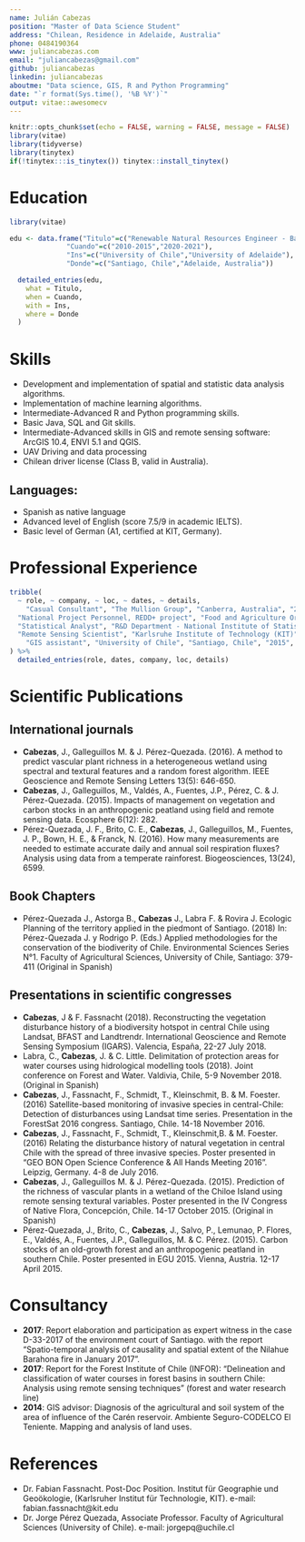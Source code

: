 ```yaml
---
name: Julián Cabezas
position: "Master of Data Science Student"
address: "Chilean, Residence in Adelaide, Australia"
phone: 0484190364
www: juliancabezas.com
email: "juliancabezas@gmail.com"
github: juliancabezas
linkedin: juliancabezas
aboutme: "Data science, GIS, R and Python Programming"
date: "`r format(Sys.time(), '%B %Y')`"
output: vitae::awesomecv
---
```


```r
knitr::opts_chunk$set(echo = FALSE, warning = FALSE, message = FALSE)
library(vitae)
library(tidyverse)
library(tinytex)
if(!tinytex:::is_tinytex()) tinytex::install_tinytex()

```
<!-- # Perfil Profesional -->

<!-- My way of working is based on the capability to face complex challanges regarding analyzing data from several sources, generating algorithms to analize social, economic and environmental data, with a focus on spatially explicit information. I work as consultant, full-time professional or researcher. As part of my job, I have generated multiple scientific publications and working papers, with the intention of sharing methodologies and approaches. -->

# Education

```r
library(vitae)

edu <- data.frame("Titulo"=c("Renewable Natural Resources Engineer - Bachelor of Science in Renewable Natural Resources","Master of Data Science (Current student)"),
              "Cuando"=c("2010-2015","2020-2021"),
              "Ins"=c("University of Chile","University of Adelaide"),
              "Donde"=c("Santiago, Chile","Adelaide, Australia"))

  detailed_entries(edu,
    what = Titulo,
    when = Cuando,
    with = Ins,
    where = Donde
  )
```

# Skills

 * Development and implementation of spatial and statistic data analysis algorithms.
 * Implementation of machine learning algorithms.
 * Intermediate-Advanced R and Python programming skills.
 * Basic Java, SQL and Git skills.
 * Intermediate-Advanced skills in GIS and remote sensing software: ArcGIS 10.4, ENVI 5.1  and QGIS.
 * UAV Driving and data processing
 * Chilean driver license (Class B, valid in Australia).

## Languages:
 * Spanish as native language
 * Advanced level of English (score 7.5/9 in academic IELTS).
 * Basic level of German (A1, certified at KIT, Germany).


# Professional Experience

```r
tribble(
  ~ role, ~ company, ~ loc, ~ dates, ~ details,
    "Casual Consultant", "The Mullion Group", "Canberra, Australia", "2020", "Developing of a proof of concept of the implementation of the Generic Carbon Budget Model (GCBM) for forest carbon modelling",
  "National Project Personnel, REDD+ project", "Food and Agriculture Organization of the United Nations (FAO)", "Santiago, Chile", "2019", "Support for the Monitoring and Measurement System of the National Strategy of Climate Change and Vegetation Resources. REDD+ Technical Annex elaboration and reviewing process",
  "Statistical Analyst", "R&D Department - National Institute of Statistics", "Santiago, Chile", "2018 - 2019", "Development of statistic analysis algorithms, including text mining algorithms for automatic classification of labor sector in national surveys",
  "Remote Sensing Scientist", "Karlsruhe Institute of Technology (KIT)", "Karlsruhe, Germany", "2016 - 2017", "Implementation of disturbance detection algorithms using R and Landsat data (SaMovar Project)",
    "GIS assistant", "University of Chile", "Santiago, Chile", "2015", "GIS elaborations and spatial analysis in the Study for the definition of protection areas in the east piedmont of Santiago project, financed by the United Nations Development Programme (UNDP) "
) %>% 
  detailed_entries(role, dates, company, loc, details)
```

# Scientific Publications

## International journals

 *	**Cabezas**, J., Galleguillos M. & J. Pérez-Quezada. (2016). A method to predict vascular plant richness in a heterogeneous wetland using spectral and textural features and a random forest algorithm. IEEE Geoscience and Remote Sensing Letters 13(5): 646-650.
 *	**Cabezas**, J., Galleguillos, M., Valdés, A., Fuentes, J.P., Pérez, C. & J. Pérez-Quezada. (2015). Impacts of management on vegetation and carbon stocks in an anthropogenic peatland using field and remote sensing data. Ecosphere 6(12): 282.
 *	Pérez-Quezada, J. F., Brito, C. E., **Cabezas**, J., Galleguillos, M., Fuentes, J. P., Bown, H. E., & Franck, N. (2016). How many measurements are needed to estimate accurate daily and annual soil respiration fluxes? Analysis using data from a temperate rainforest. Biogeosciences, 13(24), 6599.
 
## Book Chapters

 *	Pérez-Quezada J., Astorga B., **Cabezas** J., Labra F. & Rovira J. Ecologic Planning of the territory applied in the piedmont of Santiago. (2018) In: Pérez-Quezada J. y Rodrigo P. (Eds.) Applied methodologies for the conservation of the biodiverity of Chile. Environmental Sciences Series N°1. Faculty of Agricultural Sciences, University of Chile, Santiago: 379-411 (Original in Spanish)
 
## Presentations in scientific congresses

 *	**Cabezas**, J & F. Fassnacht (2018). Reconstructing the vegetation disturbance history of a biodiversity hotspot in central Chile using Landsat, BFAST and Landtrendr. International Geoscience and Remote Sensing Symposium (IGARS). Valencia, España, 22-27 July 2018.
 *	Labra, C., **Cabezas**, J. & C. Little. Delimitation of protection areas for water courses using hidrological modelling tools (2018). Joint conference on Forest and Water. Valdivia, Chile, 5-9 November 2018. (Original in Spanish)
 *	**Cabezas**, J., Fassnacht, F., Schmidt, T., Kleinschmit, B. & M. Foester. (2016) Satellite-based monitoring of invasive species in central-Chile: Detection of disturbances using Landsat time series. Presentation in the ForestSat 2016 congress. Santiago, Chile. 14-18 November 2016.
 *	**Cabezas**, J., Fassnacht, F., Schmidt, T., Kleinschmit,B. & M. Foester. (2016) Relating the disturbance history of natural vegetation in central Chile with the spread of three invasive species. Poster presented in “GEO BON Open Science Conference & All Hands Meeting 2016”. Leipzig, Germany. 4-8 de July 2016.
 *	**Cabezas**, J., Galleguillos M. & J. Pérez-Quezada. (2015). Prediction of the richness of vascular plants in a wetland of the Chiloe Island using remote sensing textural variables. Poster presented in the IV Congress of Native Flora, Concepción, Chile. 14-17 October 2015. (Original in Spanish)
 *	Pérez-Quezada, J., Brito, C., **Cabezas**, J., Salvo, P., Lemunao, P. Flores, E., Valdés, A., Fuentes, J.P., Galleguillos, M. & C. Pérez. (2015). Carbon stocks of an old-growth forest and an anthropogenic peatland in southern Chile. Poster presented in EGU 2015. Vienna, Austria. 12-17 April 2015.

# Consultancy

 * **2017**: Report elaboration and participation as expert witness in the case D-33-2017 of the environment court of Santiago. with the report “Spatio-temporal analysis of causality and spatial extent of the Nilahue Barahona fire in January 2017".
 * **2017**: Report for the Forest Institute of Chile (INFOR): “Delineation and classification of water courses in forest basins in southern Chile: Analysis using remote sensing techniques" (forest and water research line)
 * **2014**: GIS advisor: Diagnosis of the agricultural and soil system of the area of influence of the Carén reservoir. Ambiente Seguro-CODELCO El Teniente. Mapping and analysis of land uses.

# References

 *	Dr. Fabian Fassnacht. Post-Doc Position. Institut für Geographie und Geoökologie, (Karlsruher Institut für Technologie, KIT). e-mail: fabian.fassnacht@kit.edu
 * 	Dr. Jorge Pérez Quezada, Associate Professor. Faculty of Agricultural Sciences (University of Chile). e-mail: jorgepq@uchile.cl


